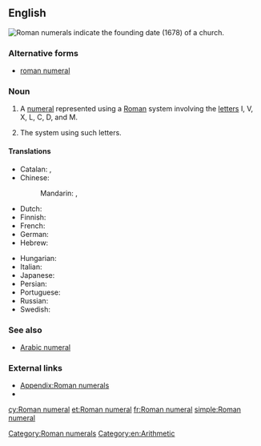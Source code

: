 ==English==
[[File:Lofer Kirche - Außen 4 Datierung.jpg|thumb|right|Roman numerals indicate the founding date (1678) of a church.]]
{{wikipedia}}

===Alternative forms===
* [[roman numeral]] {{qualifier|US}}

===Noun===
{{en-noun|head=[[Roman]] [[numeral]]}}

# A [[numeral]] represented using a [[Roman]] system involving the [[letter]]s I, V, X, L, C, D, and M.
# {{context|in the [[Roman numerals|plural]]}} The system using such letters.

====Translations====
{{trans-top|a numeral represented by letters}}
* Catalan: {{t-|ca|xifra romana|f}}, {{t-|ca|número romano|m}}
* Chinese:
*: Mandarin: {{t|cmn|羅馬數字|sc=Hani}}, {{t|cmn|罗马数字|tr=Luómǎ shùzì|sc=Hani}}
* Dutch: {{t-|nl|Romeins cijfer|n}}
* Finnish: {{t+|fi|roomalainen}} {{t+|fi|numero}}
* French: {{t+|fr|chiffre romain|m}}
* German: {{t-|de|römische Ziffer|f}}
* Hebrew: {{t-|he|ספרה רומית|f|tr=sifra romit}}
{{trans-mid}}
* Hungarian: {{t+|hu|római szám}}
* Italian: {{t-|it|numero romano|m}}
* Japanese: {{t+|ja|ローマ数字|tr=Rōma-sūji}}
* Persian: {{t-|fa|ارقام رومی|tr=arqâm-e rumi}}
* Portuguese: {{t-|pt|número romano|m}}
* Russian: {{t-|ru|римская цифра|f|tr=rímskaja cífra|sc=Cyrl}}
* Swedish: {{t+|sv|romersk siffra|c}}
{{trans-bottom}}

===See also===
* [[Arabic numeral]]

===External links===
* [[Appendix:Roman numerals]]
* {{pedia|Roman numerals}}

[[Category:Roman numerals]]
[[Category:en:Arithmetic]]

[[cy:Roman numeral]]
[[et:Roman numeral]]
[[fr:Roman numeral]]
[[simple:Roman numeral]]